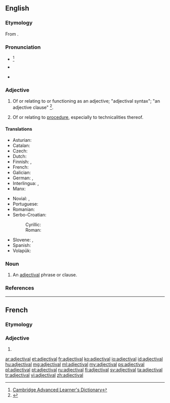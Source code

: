 ==English==

===Etymology===
From {{suffix|adjective|al}}.

===Pronunciation===
* {{a|UK}} {{IPA|/ædʒɛkˈtaɪvəl/}}<ref>[http://dictionary.cambridge.org/define.asp?key=1028&amp;dict=CALD Cambridge Advanced Learner's Dictionary]</ref>
* {{a|US}} {{IPA|/ædʒəkˈtaɪvəl/}}
* {{audio|En-us-adjectival.ogg|Audio (US)}}

===Adjective===
{{en-adj}}

# {{grammar}} Of or relating to or functioning as an adjective; "adjectival syntax"; "an adjective clause" <ref>{{R:Dictionary.com}}</ref>.
# {{legal}} Of or relating to [[procedure]], especially to technicalities thereof.

====Translations====
{{trans-top|of or relating to or functioning as an adjective}}
* Asturian: {{t+|ast|axetivu}}
* Catalan: {{t+|ca|adjectiu}}
* Czech: {{t-|cs|adjektivní}}
* Dutch: {{t+|nl|bijvoeglijk}}
* Finnish: {{t+|fi|adjektiivi|alt=adjektiivi-}}, {{t+|fi|adjektiivinen}}
* French: {{t+|fr|adjectival}}
* Galician: {{t+|gl|adxectivo}}
* German: {{t-|de|adjektivisch}}, {{t+|de|Adjektiv|alt=Adjektiv-}}
* Interlingua: {{t-|ia|adjective}}, {{t-|ia|adjectival}}
* Manx: {{t-|gv|marennymagh}}
{{trans-mid}}
* Novial: {{tø|nov|adjektivi}}, {{tø|nov|adjektival}}
* Portuguese: {{t+|pt|adjetivo}} {{qualifier|Brazil}}
* Romanian: {{t-|ro|adjectival}}
* Serbo-Croatian:
*: Cyrillic: {{t-|sh|придјевски|alt=при́дјевскӣ}}
*: Roman: {{t-|sh|pridjevski|alt=prídjevskī}}
* Slovene: {{t-|sl|pridevniški|alt=pridévniški}},  {{t-|sl|adjektiven|alt=ádjektiven}}
* Spanish: {{t-|es|adjetival}}
* Volapük: {{t+|vo|ladyekik}}
{{trans-bottom}}

===Noun===
{{en-noun}}

# An [[#adjective|adjectival]] phrase or clause.

===References===
<references/>

----

==French==

===Etymology===
{{suffix|adjective|al|lang=fr}}

===Adjective===
{{fr-adj|mp=adjectivaux}}

# {{l|en|adjectival|sc=Latn}}

[[ar:adjectival]]
[[et:adjectival]]
[[fr:adjectival]]
[[ko:adjectival]]
[[io:adjectival]]
[[id:adjectival]]
[[hu:adjectival]]
[[mg:adjectival]]
[[ml:adjectival]]
[[my:adjectival]]
[[ps:adjectival]]
[[pl:adjectival]]
[[pt:adjectival]]
[[ru:adjectival]]
[[fi:adjectival]]
[[sv:adjectival]]
[[ta:adjectival]]
[[tr:adjectival]]
[[vi:adjectival]]
[[zh:adjectival]]